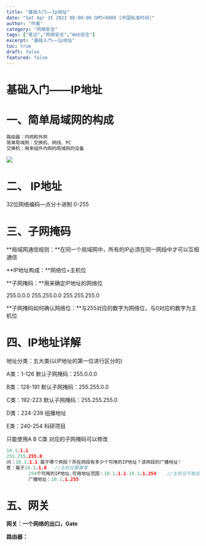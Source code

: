 ```yaml
---
title: "基础入门——Ip地址"
date: "Sat Apr 15 2023 08:00:00 GMT+0800 (中国标准时间)"
author: "作者"
category: "网络安全"
tags: ["笔记","网络安全","Web安全"]
excerpt: "基础入门——Ip地址"
toc: true
draft: false
featured: false
---
```


# 基础入门——IP地址

# 一、简单局域网的构成

```c
路由器：内网和外网
简单局域网：交换机、网线、PC
交换机：用来组件内网的局域网的设备
```

![](https://cdn.jsdelivr.net/gh/yy0691/img-bed@main/Net_Safe_Notion/Untitled%20114.png)

# 二、 IP地址

32位网络编码—点分十进制          0-255

# 三、子网掩码

**局域网通信规则：**在同一个局域网中，所有的IP必须在同一网段中才可以互相通信

**IP地址构成：**网络位+主机位

**子网掩码：**用来确定IP地址的网络位

255.0.0.0
255.255.0.0
255.255.255.0

**子网掩码如何确认网络位：**与255对应的数字为网络位，与0对应的数字为主机位

# 四、IP地址详解

地址分类：五大类(以IP地址的第一位进行区分的)

A类：1-126       默认子网掩码：255.0.0.0

B类：128-191    默认子网掩码：255.255.0.0

C类：192-223    默认子网掩码：255.255.255.0

D类：224-239    组播地址

E类：240-254     科研项目

只能使用A B C类   对应的子网掩码可以修改

```c
10.1.1.1
255.255.255.0
问：10.1.1.1 属于哪个网段？所在网段有多少个可用的IP地址？该网段的广播地址?
答：属于10.1.1.0   //主机位要置零
		254个可用的IP地址,可用地址范围：10.1.1.1-10.1.1.254    //主机位不能全为0，也不能全为255
		广播地址：10.1.1.255
```

# 五、网关

**网关：一个网络的出口，Gate**

**路由器：**